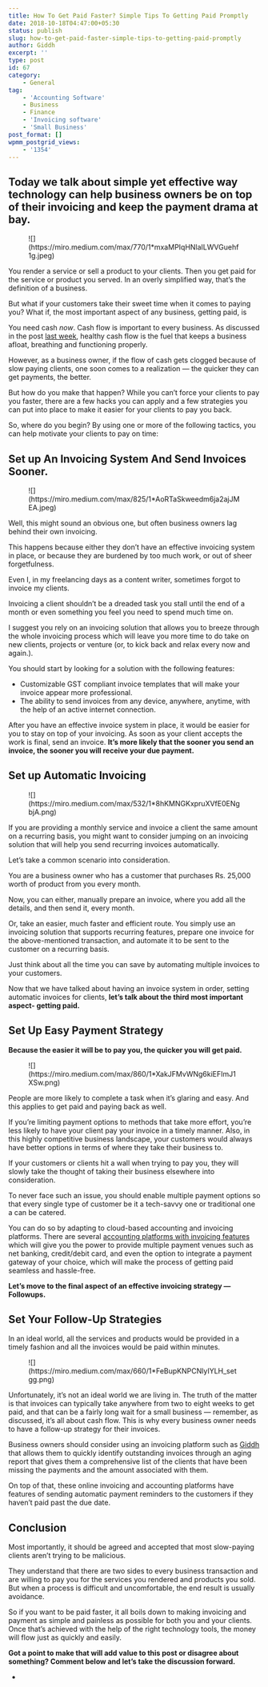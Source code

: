 ```yaml
---
title: How To Get Paid Faster? Simple Tips To Getting Paid Promptly
date: 2018-10-18T04:47:00+05:30
status: publish
slug: how-to-get-paid-faster-simple-tips-to-getting-paid-promptly
author: Giddh
excerpt: ''
type: post
id: 67
category:
    - General
tag:
    - 'Accounting Software'
    - Business
    - Finance
    - 'Invoicing software'
    - 'Small Business'
post_format: []
wpmm_postgrid_views:
    - '1354'
---
```

 Today we talk about simple yet effective way technology can help business owners be on top of their invoicing and keep the payment drama at bay. 
--------------------------------------------------------------------------------------------------------------------------------------------------

<figure class="wp-block-image size-large">![](https://miro.medium.com/max/770/1*mxaMPIqHNlaILWVGuehf1g.jpeg)</figure>You render a service or sell a product to your clients. Then you get paid for the service or product you served. In an overly simplified way, that’s the definition of a business.

But what if your customers take their sweet time when it comes to paying you? What if, the most important aspect of any business, getting paid, is

You need cash *now*. Cash flow is important to every business. As discussed in the post [last week](https://blog.giddh.com/a-beginners-guide-to-working-capital-4aecb7891eba), healthy cash flow is the fuel that keeps a business afloat, breathing and functioning properly.

However, as a business owner, if the flow of cash gets clogged because of slow paying clients, one soon comes to a realization — the quicker they can get payments, the better.

But how do you make that happen? While you can’t force your clients to pay you faster, there are a few hacks you can apply and a few strategies you can put into place to make it easier for your clients to pay you back.

So, where do you begin? By using one or more of the following tactics, you can help motivate your clients to pay on time:

Set up An Invoicing System And Send Invoices Sooner.
----------------------------------------------------

<figure class="wp-block-image size-large">![](https://miro.medium.com/max/825/1*AoRTaSkweedm6ja2ajJMEA.jpeg)</figure>Well, this might sound an obvious one, but often business owners lag behind their own invoicing.

This happens because either they don’t have an effective invoicing system in place, or because they are burdened by too much work, or out of sheer forgetfulness.

Even I, in my freelancing days as a content writer, sometimes forgot to invoice my clients.

Invoicing a client shouldn’t be a dreaded task you stall until the end of a month or even something you feel you need to spend much time on.

I suggest you rely on an invoicing solution that allows you to breeze through the whole invoicing process which will leave you more time to do take on new clients, projects or venture (or, to kick back and relax every now and again.).

You should start by looking for a solution with the following features:

- Customizable GST compliant invoice templates that will make your invoice appear more professional.
- The ability to send invoices from any device, anywhere, anytime, with the help of an active internet connection.

After you have an effective invoice system in place, it would be easier for you to stay on top of your invoicing. As soon as your client accepts the work is final, send an invoice. **It’s more likely that the sooner you send an invoice, the sooner you will receive your due payment.**

Set up Automatic Invoicing
--------------------------

<figure class="wp-block-image size-large">![](https://miro.medium.com/max/532/1*8hKMNGKxpruXVfE0ENgbjA.png)</figure>If you are providing a monthly service and invoice a client the same amount on a recurring basis, you might want to consider jumping on an invoicing solution that will help you send recurring invoices automatically.

Let’s take a common scenario into consideration.

You are a business owner who has a customer that purchases Rs. 25,000 worth of product from you every month.

Now, you can either, manually prepare an invoice, where you add all the details, and then send it, every month.

Or, take an easier, much faster and efficient route. You simply use an invoicing solution that supports recurring features, prepare one invoice for the above-mentioned transaction, and automate it to be sent to the customer on a recurring basis.

Just think about all the time you can save by automating multiple invoices to your customers.

Now that we have talked about having an invoice system in order, setting automatic invoices for clients, **let’s talk about the third most important aspect- getting paid.**

Set Up Easy Payment Strategy
----------------------------

**Because the easier it will be to pay you, the quicker you will get paid.**

<figure class="wp-block-image size-large">![](https://miro.medium.com/max/860/1*XakJFMvWNg6kiEFImJ1XSw.png)</figure>People are more likely to complete a task when it’s glaring and easy. And this applies to get paid and paying back as well.

If you’re limiting payment options to methods that take more effort, you’re less likely to have your client pay your invoice in a timely manner. Also, in this highly competitive business landscape, your customers would always have better options in terms of where they take their business to.

If your customers or clients hit a wall when trying to pay you, they will slowly take the thought of taking their business elsewhere into consideration.

To never face such an issue, you should enable multiple payment options so that every single type of customer be it a tech-savvy one or traditional one a can be catered.

You can do so by adapting to cloud-based accounting and invoicing platforms. There are several [accounting platforms with invoicing features](https://giddh.com/) which will give you the power to provide multiple payment venues such as net banking, credit/debit card, and even the option to integrate a payment gateway of your choice, which will make the process of getting paid seamless and hassle-free.

**Let’s move to the final aspect of an effective invoicing strategy — Followups.**

Set Your Follow-Up Strategies
-----------------------------

In an ideal world, all the services and products would be provided in a timely fashion and all the invoices would be paid within minutes.

<figure class="wp-block-image size-large">![](https://miro.medium.com/max/660/1*FeBupKNPCNlyIYLH_setgg.png)</figure>Unfortunately, it’s not an ideal world we are living in. The truth of the matter is that invoices can typically take anywhere from two to eight weeks to get paid, and that can be a fairly long wait for a small business — remember, as discussed, it’s all about cash flow. This is why every business owner needs to have a follow-up strategy for their invoices.

Business owners should consider using an invoicing platform such as [Giddh](https://giddh.com/) that allows them to quickly identify outstanding invoices through an aging report that gives them a comprehensive list of the clients that have been missing the payments and the amount associated with them.

On top of that, these online invoicing and accounting platforms have features of sending automatic payment reminders to the customers if they haven’t paid past the due date.

**Conclusion**
--------------

Most importantly, it should be agreed and accepted that most slow-paying clients aren’t trying to be malicious.

They understand that there are two sides to every business transaction and are willing to pay you for the services you rendered and products you sold. But when a process is difficult and uncomfortable, the end result is usually avoidance.

So if you want to be paid faster, it all boils down to making invoicing and payment as simple and painless as possible for both you and your clients. Once that’s achieved with the help of the right technology tools, the money will flow just as quickly and easily.

**Got a point to make that will add value to this post or disagree about something? Comment below and let’s take the discussion forward.**


[](https://medium.com/m/signin?operation=register&redirect=https%3A%2F%2Fblog.giddh.com%2Fhow-to-get-paid-faster-simple-tips-to-getting-paid-promptly-5ca25b72f18f&source=post_sidebar--------------------------bookmark_sidebar-)

- 